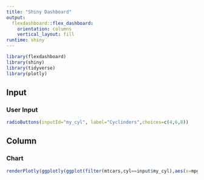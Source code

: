 ```yaml
---
title: "Shiny Dashboard"
output: 
  flexdashboard::flex_dashboard:
    orientation: columns
    vertical_layout: fill
runtime: shiny
---
```


```r
library(flexdashboard)
library(shiny)
library(tidyverse)
library(plotly)
```

Input {.sidebar}
-----------------------------------------------------------------------

### User Input

```r
radioButtons(inputId="my_cyl", label="Cyclinders",choices=c(4,6,8))
```

Column
-----------------------------------------------------------------------

### Chart

```r
renderPlotly(ggplotly(ggplot(filter(mtcars,cyl==input$my_cyl),aes(x=mpg,y=wt))+geom_point()))
```

